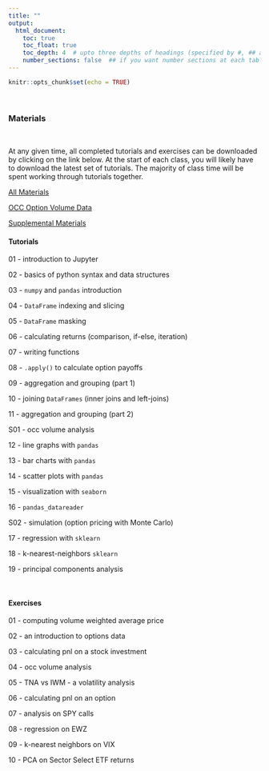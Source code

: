 ```yaml
---
title: ""
output:
  html_document:
    toc: true
    toc_float: true
    toc_depth: 4  # upto three depths of headings (specified by #, ## and ###)
    number_sections: false  ## if you want number sections at each table header
---
```


```r
knitr::opts_chunk$set(echo = TRUE)
```

&nbsp;

### **Materials**

&nbsp;

At any given time, all completed tutorials and exercises can be downloaded by clicking on the link below.  At the start of each class, you will likely have to download the latest set of tutorials.  The majority of class time will be spent working through tutorials together.

[All Materials](fm5990_2019_fall_material_20190913.zip)

[OCC Option Volume Data](occ_option_volume_201808.zip)

[Supplemental Materials](fm5990_2019_fall_material_supplemental_20191029.zip)
&nbsp;

#### Tutorials

01 - introduction to Jupyter

02 - basics of python syntax and data structures

03 - `numpy` and `pandas` introduction

04 - `DataFrame` indexing and slicing

05 - `DataFrame` masking

06 - calculating returns (comparison, if-else, iteration)

07 - writing functions

08 - `.apply()` to calculate option payoffs 

09 - aggregation and grouping (part 1)

10 - joining `DataFrames` (inner joins and left-joins)

11 - aggregation and grouping (part 2)

S01 - occ volume analysis

12 - line graphs with `pandas`

13 - bar charts with `pandas`

14 - scatter plots with `pandas`

15 - visualization with `seaborn`

16 - `pandas_datareader`

S02 - simulation (option pricing with Monte Carlo)

17 - regression with `sklearn`

18 - k-nearest-neighbors `sklearn`

19 - principal components analysis

&nbsp;

#### Exercises

01 - computing volume weighted average price

02 - an introduction to options data

03 - calculating pnl on a stock investment

04 - occ volume analysis

05 - TNA vs IWM - a volatility analysis

06 - calculating pnl on an option

07 - analysis on SPY calls

08 - regression on EWZ

09 - k-nearest neighbors on VIX

10 - PCA on Sector Select ETF returns